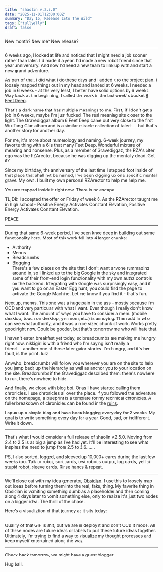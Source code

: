 ```yaml
---
title: "shaolin v.2.5.0"
date: "2025-11-01T12:00:00Z"
summary: "Day 15, Release Into The Wild"
tags: ["tullyelly"]
draft: false
---
```



New month? New me? New release?

---

6 weeks ago, I looked at life and noticed that I might need a job sooner rather than later. I'd made it a year. I'd made a new robot friend since that year anniversary. And now I'd need a new team to link up with and start a new grand adventure.

As part of that, I did what I do these days and I added it to the project plan. I loosely mapped things out in my head and landed at 6 weeks. I needed a job in 6 weeks - at the very least, I better have solid options by 6 weeks. Way back at the beginning, I called the work in the last week's bucket <a href="https://www.youtube.com/watch?v=cOi8xaOBy9I&list=PLbbAqYIJ9AMU9dJOIT34yf4NNkL0Mb4h-&index=1" target="_blank" rel="noopener noreferrer">6 Feet Deep</a>.

That's a dark name that has multiple meanings to me. First, if I don't get a job in 6 weeks, maybe I'm just fucked. The real meaning sits closer to the light. The Gravediggaz album 6 Feet Deep came out very close to the first Wu-Tang Clan album and is a similar miracle collection of talent.....but that's another story for another day.

For me, it's more about numerology and naming. 6-week journey, my favorite thing with a 6 is that many Feet Deep. Wonderful mixture of meaning and nonsense. Plus, as a member of Gravediggaz, the RZA's alter ego was the RZArector, because he was digging up the mentally dead. Get it?

Since my birthday, the anniversary of the last time I stepped foot inside of that place that shall not be named, I've been digging up one specific mental grave. My own. I built my own personal RZArector to help me help me.

You are trapped inside it right now. There is no escape.

TL;DR: I accepted the offer on Friday of week 6. As the RZArector taught me in high school - Positive Energy Activates Constant Elevation, Positive Energy Activates Constant Elevation.

PEACE

---

During that same 6-week period, I've been knee deep in building out some functionality here. Most of this work fell into 4 larger chunks:

- Authority
- Menus
- Breadcrumbs
- Blogging
  <br />
  There's a few places on the site that I don't want anyone rummaging around in,
  so I linked up to the big Google in the sky and integrated some of their
  front-end login functionality with my own authz controls on the backend.
  Integrating with Google was surprisingly easy, and if you want to go on an
  Easter Egg hunt, you could find the page to activate the Google Machine. Let
  me know if you find it - that's fun.

Next up, menus. This one was a huge pain in the ass - mostly because I'm OCD and very particular with what I want. Even though I really don't know what I want. The amount of ways you have to consider a menu (mobile, desktop, touch on desktop, yer mom, etc.) is annoying. Then add in who can see what authority, and it was a nice sized chunk of work. Works pretty good right now. Could be gooder, but that's tomorrow me who will hate that.

I haven't eaten breakfast yet today, so breadcrumbs are making me hungry right now. nikkigirl is with a friend who I'm saying isn't really a friend.....another one of those later gator stories. I'm hungry, and it's her fault, is the point. lulz

Anywho, breadcrumbs will follow you wherever you are on the site to help you jump back up the hierarchy as well as anchor you to your location on the site. Breadcrumbs if the Gravediggaz described them: there's nowhere to run, there's nowhere to hide.

And finally, we close with blog boi. Or as I have started calling them chronicles. I use chronicles all over the place. If you followed the adventure on the homepage, a blueprint is a template for my technical chronicles. A fuller breakdown of chronicles can be found in the <a href="/tullyelly/ruins">ruins</a>.

I spun up a simple blog and have been blogging every day for 2 weeks. My goal is to write something every day for a year. Good, bad, or indifferent. Write it down.

---

That's what I would consider a full release of shaolin v.2.5.0. Moving from 2.4 to 2.5 is as big a jump as I've had yet. It'll be interesting to see what inspires the need to jump from 2.5 to 2.6.......

PS, I also sorted, logged, and sleeved up 10,000+ cards during the last few weeks too. Talk to robot, sort cards, test robot's output, log cards, yell at stupid robot, sleeve cards. Rinse hands & repeat.

---

We'll close out with my idea generator, <a href="https://obsidian.md/" target="_blank" rel="noopener noreferrer">Obsidian</a>. I use this to loosely map out ideas before turning them into the real, fake, thing. My favorite thing in Obsidian is vomiting something dumb as a placeholder and then coming along 4 days later to vomit something else, only to realize it's just two nodes on a bigger idea. The thrill of the chase.

Here's a visualiztion of that journey as it sits today:

<LoopedGIF src="/videos/obsidian.webp" alt="Brain Map" />
<br />
Quality of that GIF is shit, but we are in deploy it and don't OCD it mode. All
of these nodes are future ideas or labels to pull these future ideas together.
Ultimately, I'm trying to find a way to visualize my thought processes and keep
myself entertained along the way.

---

Check back tomorrow, we might have a guest blogger.

Hug ball.
